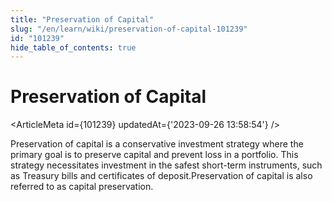 ```yaml
---
title: "Preservation of Capital"
slug: "/en/learn/wiki/preservation-of-capital-101239"
id: "101239"
hide_table_of_contents: true
---
```



# Preservation of Capital

<ArticleMeta id={101239} updatedAt={'2023-09-26 13:58:54'} />
<div className='border-solid border-b border-t-0 my-4 border-[var(--ifm-color-gray-300)]' />

Preservation of capital is a conservative investment strategy where the primary goal is to preserve capital and prevent loss in a portfolio. This strategy necessitates investment in the safest short-term instruments, such as Treasury bills and certificates of deposit.Preservation of capital is also referred to as capital preservation.

